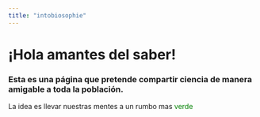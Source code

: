 ---
title: "intobiosophie"
---

# ¡Hola amantes del saber!

### Esta es una página que pretende compartir ciencia de manera amigable a toda la población. 

La idea es llevar nuestras mentes a un rumbo mas <span style="color:green">verde</span> 


